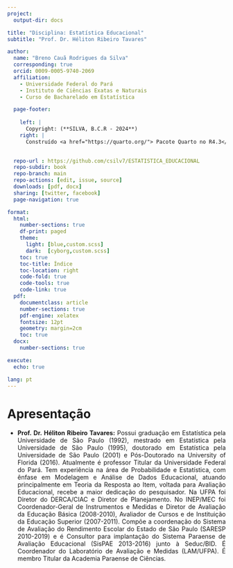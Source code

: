 ```yaml
---
project:
  output-dir: docs

title: "Disciplina: Estatística Educacional"
subtitle: "Prof. Dr. Héliton Ribeiro Tavares"

author:
  name: "Breno Cauã Rodrigues da Silva"
  corresponding: true
  orcid: 0009-0005-9740-2069
  affiliation:
    - Universidade Federal do Pará
    - Instituto de Ciências Exatas e Naturais
    - Curso de Bacharelado em Estatística

  page-footer:
    
    left: |
      Copyright: (**SILVA, B.C.R - 2024**)
    right: |
      Construído <a href="https://quarto.org/"> Pacote Quarto no R4.3</a>.
      

  repo-url : https://github.com/csilv7/ESTATISTICA_EDUCACIONAL
  repo-subdir: book
  repo-branch: main
  repo-actions: [edit, issue, source]
  downloads: [pdf, docx]
  sharing: [twitter, facebook]
  page-navigation: true

format:
  html:
    number-sections: true
    df-print: paged
    theme:
      light: [blue,custom.scss]
      dark:  [cyborg,custom.scss]
    toc: true
    toc-title: Índice
    toc-location: right
    code-fold: true
    code-tools: true
    code-link: true
  pdf:
    documentclass: article
    number-sections: true
    pdf-engine: xelatex
    fontsize: 12pt
    geometry: margin=2cm
    toc: true
  docx:
    number-sections: true

execute:
  echo: true

lang: pt
---
```


```{=html}
<style>
  body{text-align: justify}
</style>
```
::: progress
::: {.progress-bar style="width: 100%;"}
:::
:::

# Apresentação {.unnumbered}

-   **Prof. Dr. Héliton Ribeiro Tavares:** Possui graduação em Estatística pela Universidade de São Paulo (1992), mestrado em Estatística pela Universidade de São Paulo (1995), doutorado em Estatística pela Universidade de São Paulo (2001) e Pós-Doutorado na University of Florida (2016). Atualmente é professor Titular da Universidade Federal do Pará. Tem experiência na área de Probabilidade e Estatística, com ênfase em Modelagem e Análise de Dados Educacional, atuando principalmente em Teoria da Resposta ao Item, voltada para Avaliação Educacional, recebe a maior dedicação do pesquisador. Na UFPA foi Diretor do DERCA/CIAC e Diretor de Planejamento. No INEP/MEC foi Coordenador-Geral de Instrumentos e Medidas e Diretor de Avaliação da Educação Básica (2008-2010), Avaliador de Cursos e de Instituição da Educação Superior (2007-2011). Compõe a coordenação do Sistema de Avaliação do Rendimento Escolar do Estado de São Paulo (SARESP 2010-2019) e é Consultor para implantação do Sistema Paraense de Avaliação Educacional (SisPAE 2013-2016) junto à Seduc/BID. É Coordenador do Laboratório de Avaliação e Medidas (LAM/UFPA). É membro Titular da Academia Paraense de Ciências.

::: progress
::: {.progress-bar style="width: 100%;"}
:::
:::